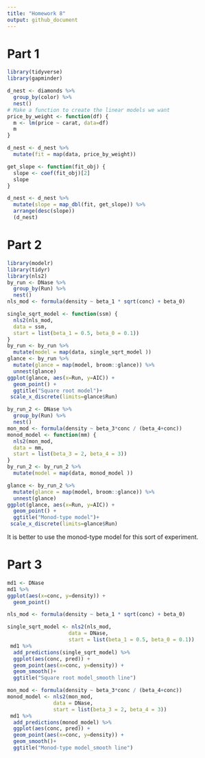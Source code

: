 ```yaml
---
title: "Homework 8"
output: github_document
---
```



# Part 1
```r
library(tidyverse)
library(gapminder)
```

```r
d_nest <- diamonds %>%
  group_by(color) %>%
  nest()
# Make a function to create the linear models we want
price_by_weight <- function(df) {
  m <- lm(price ~ carat, data=df)
  m
}

d_nest <- d_nest %>%
  mutate(fit = map(data, price_by_weight))

get_slope <- function(fit_obj) {
  slope <- coef(fit_obj)[2]
  slope
}

d_nest <- d_nest %>%
  mutate(slope = map_dbl(fit, get_slope)) %>%
  arrange(desc(slope))
  (d_nest)
```
# Part 2
```r
library(modelr)
library(tidyr)
library(nls2)
by_run <- DNase %>% 
  group_by(Run) %>% 
  nest()
nls_mod <- formula(density ~ beta_1 * sqrt(conc) + beta_0)

single_sqrt_model <- function(ssm) {
  nls2(nls_mod, 
  data = ssm, 
  start = list(beta_1 = 0.5, beta_0 = 0.1))
}
by_run <- by_run %>% 
  mutate(model = map(data, single_sqrt_model ))
glance <- by_run %>% 
  mutate(glance = map(model, broom::glance)) %>% 
  unnest(glance)
ggplot(glance, aes(x=Run, y=AIC)) + 
  geom_point() + 
  ggtitle("Square root model")+
 scale_x_discrete(limits=glance$Run)
```

```r
by_run_2 <- DNase %>% 
  group_by(Run) %>% 
  nest()
mon_mod <- formula(density ~ beta_3*conc / (beta_4+conc))
monod_model <- function(mm) {
  nls2(mon_mod, 
  data = mm, 
  start = list(beta_3 = 2, beta_4 = 3))
}
by_run_2 <- by_run_2 %>% 
  mutate(model = map(data, monod_model ))

glance <- by_run_2 %>% 
  mutate(glance = map(model, broom::glance)) %>% 
  unnest(glance)
ggplot(glance, aes(x=Run, y=AIC)) + 
  geom_point() + 
  ggtitle("Monod-type model")+
 scale_x_discrete(limits=glance$Run)
```

It is better to use the monod-type model for this sort of experiment.

# Part 3
```r
md1 <- DNase
md1 %>% 
ggplot(aes(x=conc, y=density)) + 
  geom_point() 
```
```r
nls_mod <- formula(density ~ beta_1 * sqrt(conc) + beta_0)

single_sqrt_model <- nls2(nls_mod, 
                    data = DNase, 
                    start = list(beta_1 = 0.5, beta_0 = 0.1))
 md1 %>% 
  add_predictions(single_sqrt_model) %>% 
  ggplot(aes(conc, pred)) + 
  geom_point(aes(x=conc, y=density)) +
  geom_smooth()+ 
  ggtitle("Square root model_smooth line")
```

```r
mon_mod <- formula(density ~ beta_3*conc / (beta_4+conc))
monod_model <- nls2(mon_mod, 
               data = DNase, 
               start = list(beta_3 = 2, beta_4 = 3))
 md1 %>% 
  add_predictions(monod_model) %>% 
  ggplot(aes(conc, pred)) + 
  geom_point(aes(x=conc, y=density)) +
  geom_smooth()+ 
  ggtitle("Monod-type model_smooth line")
```